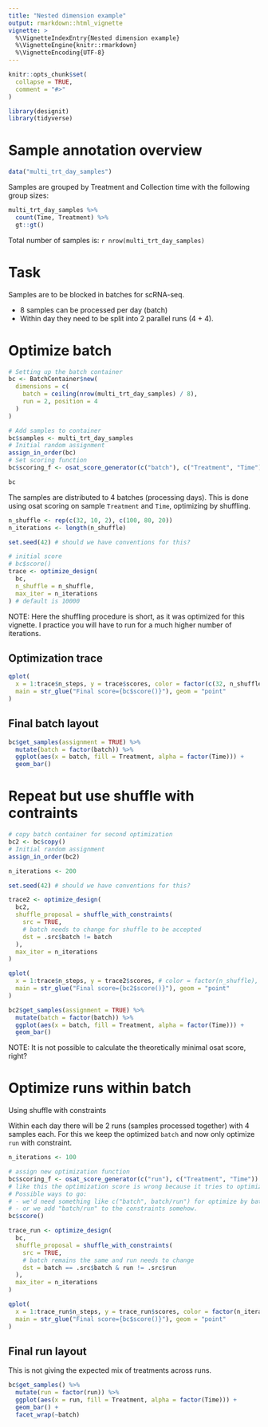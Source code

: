 ```yaml
---
title: "Nested dimension example"
output: rmarkdown::html_vignette
vignette: >
  %\VignetteIndexEntry{Nested dimension example}
  %\VignetteEngine{knitr::rmarkdown}
  %\VignetteEncoding{UTF-8}
---
```


```r
knitr::opts_chunk$set(
  collapse = TRUE,
  comment = "#>"
)
```

```r
library(designit)
library(tidyverse)
```


# Sample annotation overview

```r
data("multi_trt_day_samples")
```

Samples are grouped by Treatment and Collection time with the following group sizes:

```r
multi_trt_day_samples %>%
  count(Time, Treatment) %>%
  gt::gt()
```

Total number of samples is: `r nrow(multi_trt_day_samples)`

# Task

Samples are to be blocked in batches for scRNA-seq. 

* 8 samples can be processed per day (batch)
* Within day they need to be split into 2 parallel runs (4 + 4). 

# Optimize batch

```r
# Setting up the batch container
bc <- BatchContainer$new(
  dimensions = c(
    batch = ceiling(nrow(multi_trt_day_samples) / 8),
    run = 2, position = 4
  )
)

# Add samples to container
bc$samples <- multi_trt_day_samples
# Initial random assignment
assign_in_order(bc)
# Set scoring function
bc$scoring_f <- osat_score_generator(c("batch"), c("Treatment", "Time"))

bc
```

The samples are distributed to 4 batches (processing days).
This is done using osat scoring on sample `Treatment` and `Time`, optimizing by shuffling.

```r
n_shuffle <- rep(c(32, 10, 2), c(100, 80, 20))
n_iterations <- length(n_shuffle)

set.seed(42) # should we have conventions for this?

# initial score
# bc$score()
trace <- optimize_design(
  bc,
  n_shuffle = n_shuffle,
  max_iter = n_iterations
) # default is 10000
```

NOTE: Here the shuffling procedure is short, as it was optimized for this vignette. 
I practice you will have to run for a much higher number of iterations.

## Optimization trace 

```r
qplot(
  x = 1:trace$n_steps, y = trace$scores, color = factor(c(32, n_shuffle)),
  main = str_glue("Final score={bc$score()}"), geom = "point"
)
```

## Final batch layout
```r
bc$get_samples(assignment = TRUE) %>%
  mutate(batch = factor(batch)) %>%
  ggplot(aes(x = batch, fill = Treatment, alpha = factor(Time))) +
  geom_bar()
```

# Repeat but use shuffle with contraints 

```r

# copy batch container for second optimization
bc2 <- bc$copy()
# Initial random assignment
assign_in_order(bc2)

n_iterations <- 200

set.seed(42) # should we have conventions for this?

trace2 <- optimize_design(
  bc2,
  shuffle_proposal = shuffle_with_constraints(
    src = TRUE,
    # batch needs to change for shuffle to be accepted
    dst = .src$batch != batch
  ),
  max_iter = n_iterations
)

qplot(
  x = 1:trace$n_steps, y = trace2$scores, # color = factor(n_shuffle),
  main = str_glue("Final score={bc2$score()}"), geom = "point"
)

bc2$get_samples(assignment = TRUE) %>%
  mutate(batch = factor(batch)) %>%
  ggplot(aes(x = batch, fill = Treatment, alpha = factor(Time))) +
  geom_bar()
```
NOTE: It is not possible to calculate the theoretically minimal osat score, right?

# Optimize runs within batch

Using shuffle with constraints

Within each day there will be 2 runs (samples processed together) with 4 samples each. 
For this we keep the optimized `batch` and now only optimize `run` with constraint.

```r
n_iterations <- 100

# assign new optimization function
bc$scoring_f <- osat_score_generator(c("run"), c("Treatment", "Time"))
# like this the optimization score is wrong because it tries to optimize across Batches.
# Possible ways to go:
# - we'd need something like c("batch", batch/run") for optimize by batch and run within batch.
# - or we add "batch/run" to the constraints somehow.
bc$score()

trace_run <- optimize_design(
  bc,
  shuffle_proposal = shuffle_with_constraints(
    src = TRUE,
    # batch remains the same and run needs to change
    dst = batch == .src$batch & run != .src$run
  ),
  max_iter = n_iterations
)
```

```r
qplot(
  x = 1:trace_run$n_steps, y = trace_run$scores, color = factor(n_iterations),
  main = str_glue("Final score={bc$score()}"), geom = "point"
)
```

## Final run layout

This is not giving the expected mix of treatments across runs.

```r

bc$get_samples() %>%
  mutate(run = factor(run)) %>%
  ggplot(aes(x = run, fill = Treatment, alpha = factor(Time))) +
  geom_bar() +
  facet_wrap(~batch)
```
